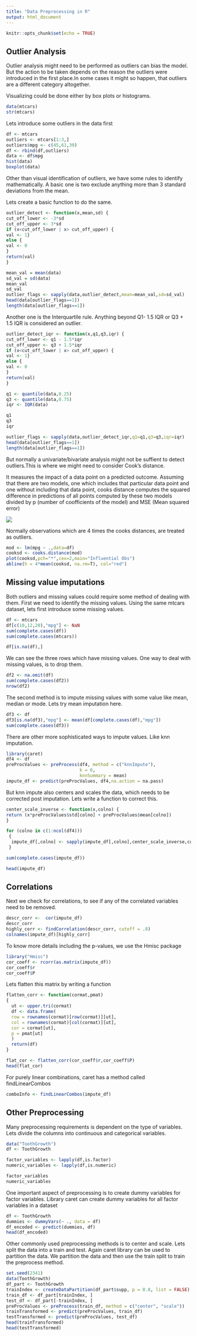 ```yaml
---
title: "Data Preprocessing in R"
output: html_document
---
```


```r
knitr::opts_chunk$set(echo = TRUE)
```

## Outlier Analysis

Outlier analysis might need to be performed as outliers can bias the model. But the action to be taken
 depends on the reason the outliers were introduced in the first place.In some cases it might so happen, that outliers are a different category altogether.

Visualizing could be done either by box plots or histograms.

```r
data(mtcars)
str(mtcars)
```

Lets introduce some outliers in the data first

```r
df <- mtcars
outliers <- mtcars[1:3,]
outliers$mpg <- c(45,61,39)
df <- rbind(df,outliers)
data <- df$mpg
hist(data)
boxplot(data)
```

Other than visual identification of outliers, we have some rules to identify mathematically.
A basic one is two exclude anything more than 3 standard deviations from the mean.

Lets create a basic function to do the same.
```r
outlier_detect <- function(x,mean,sd) {
cut_off_lower <- -3*sd
cut_off_upper <- 3*sd
if (x<cut_off_lower | x> cut_off_upper) {
val <- 1}
else {
val <- 0
}
return(val)
}

mean_val = mean(data)
sd_val = sd(data)
mean_val
sd_val
outlier_flags <- sapply(data,outlier_detect,mean=mean_val,sd=sd_val)
head(data[outlier_flags==1])
length(data[outlier_flags==1])
```

Another one is the Interquartile rule. Anything beyond Q1- 1.5 IQR or Q3 + 1.5 IQR is considered an outlier.

``` r
outlier_detect_iqr <- function(x,q1,q3,iqr) {
cut_off_lower <- q1 - 1.5*iqr
cut_off_upper <- q3 + 1.5*iqr
if (x<cut_off_lower | x> cut_off_upper) {
val <- 1}
else {
val <- 0
}
return(val)
}

q1 <- quantile(data,0.25)
q3 <- quantile(data,0.75)
iqr <- IQR(data)

q1
q3
iqr

outlier_flags <- sapply(data,outlier_detect_iqr,q1=q1,q3=q3,iqr=iqr)
head(data[outlier_flags==1])
length(data[outlier_flags==1])
```

But normally a univariate/bivariate analysis might not be suffient to detect outliers.This is where we might need to consider Cook's distance.

It measures the impact of a data point on a predicted outcome. Assuming that there are two models, one which includes that particular data point and one without including that data point, cooks distance
computes the squared difference in predictions of all points computed by these two models divided by p (number of coofficients of the model) and MSE (Mean squared error)

![](cook_d.png)

Normally observations which are 4 times the cooks distances, are treated as outliers.

```r
mod <- lm(mpg ~ .,data=df)
cooksd <- cooks.distance(mod)
plot(cooksd,pch="*",cex=2,main="Influential Obs")
abline(h = 4*mean(cooksd, na.rm=T), col="red")
```


## Missing value imputations

Both outliers and missing values could require some method of dealing with them.
First we need to identify the missing values. Using the same mtcars dataset, lets first introduce some missing values.

```r
df <- mtcars
df[c(10,12,20),"mpg"] <- NaN
sum(complete.cases(df))
sum(complete.cases(mtcars))

df[is.na(df),]
```

We can see the three rows which have missing values.
One way to deal with missing values, is to drop them.

```r
df2 <- na.omit(df)
sum(complete.cases(df2))
nrow(df2)
```

The second method is to impute missing values with some value like mean, median or mode.
Lets try mean imputation here.

```r
df3 <- df
df3[is.na(df3),"mpg"] <- mean(df[complete.cases(df),"mpg"])
sum(complete.cases(df3))
```

There are other more sophisticated ways to impute values. Like knn imputation.

```r
library(caret)
df4 <- df
preProcValues <- preProcess(df4, method = c("knnImpute"),
                            k = 6,
                            knnSummary = mean)
impute_df <- predict(preProcValues, df4,na.action = na.pass)
```

But knn impute also centers and scales the data, which needs to be corrected post imputation.
Lets write a function to correct this.

```r
center_scale_inverse <- function(x,colno) {
return (x*preProcValues$std[colno] + preProcValues$mean[colno])
}

for (colno in c(1:ncol(df4)))
 {
  impute_df[,colno] <- sapply(impute_df[,colno],center_scale_inverse,colno)
 }

sum(complete.cases(impute_df))

head(impute_df)
```

## Correlations

Next we check for correlations, to see if any of the correlated variables need to be removed.
```r
descr_corr <-  cor(impute_df)
descr_corr
highly_corr <- findCorrelation(descr_corr, cutoff = .8)
colnames(impute_df)[highly_corr]
```

To know more details including the p-values, we use the Hmisc package
```r
library("Hmisc")
cor_coeff <- rcorr(as.matrix(impute_df))
cor_coeff$r
cor_coeff$P
```

Lets flatten this matrix by writing a function

```r
flatten_corr <- function(cormat,pmat)
{
  ut <- upper.tri(cormat)
  df <- data.frame(
  row = rownames(cormat)[row(cormat)][ut],
  col = rownames(cormat)[col(cormat)][ut],
  cor = cormat[ut],
  p = pmat[ut]
  )
  return(df)
}

flat_cor <- flatten_corr(cor_coeff$r,cor_coeff$P)
head(flat_cor)
```

For purely linear combinations, caret has a method called findLinearCombos

```r
comboInfo <- findLinearCombos(impute_df)
```

## Other Preprocessing

Many preprocessing requirements is dependent on the type of variables. Lets divide the columns into continuous and categorical variables.
```r
data("ToothGrowth")
df <- ToothGrowth

factor_variables <- lapply(df,is.factor)
numeric_variables <- lapply(df,is.numeric)

factor_variables
numeric_variables
```


One important aspect of preprocessing is to create dummy variables for factor variables. Library caret can create dummy variables for all factor variables in a dataset


```r
df <- ToothGrowth
dummies <- dummyVars(~ ., data = df)
df_encoded <- predict(dummies, df)
head(df_encoded)
```

Other commonly used preprocessing methods is to center and scale. Lets split the data into a train and test.
Again caret library can be used to partition the data. We partition the data and then use the train split to train the preprocess method.


```r
set.seed(2341)
data(ToothGrowth)
df_part <- ToothGrowth
trainIndex <- createDataPartition(df_part$supp, p = 0.8, list = FALSE)
train_df <- df_part[trainIndex, ]
test_df <- df_part[-trainIndex, ]
preProcValues <- preProcess(train_df, method = c("center", "scale"))
trainTransformed <- predict(preProcValues, train_df)
testTransformed <- predict(preProcValues, test_df)
head(trainTransformed)
head(testTransformed)
```


